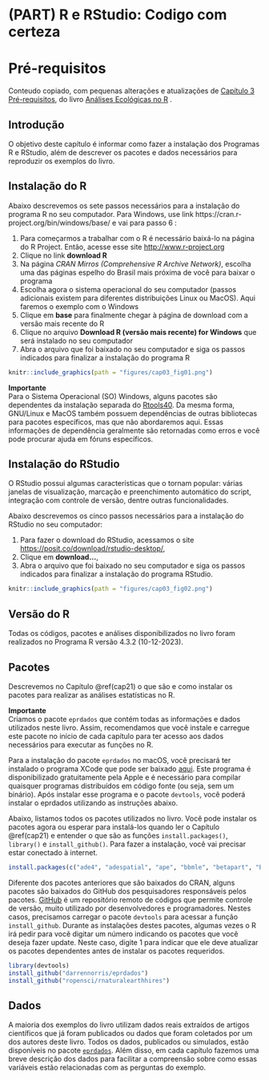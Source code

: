 
# (PART) R e RStudio: Codigo com certeza {-}


\newpage{}


# Pré-requisitos {#cap20}

Conteudo copiado, com pequenas alterações e atualizações de [Capítulo 3 Pré-requisitos](https://analises-ecologicas.com/cap3), do livro [Análises Ecológicas no R](https://analises-ecologicas.com/) .

## Introdução

O objetivo deste capítulo é informar como fazer a instalação dos Programas R e RStudio, além de descrever os pacotes e dados necessários para reproduzir os exemplos do livro.

## Instalação do R

Abaixo descrevemos os sete passos necessários para a instalação do programa R no seu computador. Para Windows, use link https://cran.r-project.org/bin/windows/base/ e vai para passo 6 :

1.  Para começarmos a trabalhar com o R é necessário baixá-lo na página do R Project. Então, acesse esse site [http://www.r-project.org](http://www.r-project.org)
2.  Clique no link **download R**
3.  Na página *CRAN Mirros (Comprehensive R Archive Network)*, escolha uma das páginas espelho do Brasil mais próxima de você para baixar o programa
4.  Escolha agora o sistema operacional do seu computador (passos adicionais existem para diferentes distribuições Linux ou MacOS). Aqui faremos o exemplo com o Windows
5.  Clique em **base** para finalmente chegar à página de download com a versão mais recente do R
6.  Clique no arquivo **Download R (versão mais recente) for Windows** que será instalado no seu computador
7.  Abra o arquivo que foi baixado no seu computador e siga os passos indicados para finalizar a instalação do programa R

```r
knitr::include_graphics(path = "figures/cap03_fig01.png")
```

::: {.alert .alert-info}
<strong> Importante </strong>\
Para o Sistema Operacional (SO) Windows, alguns pacotes são dependentes da instalação separada do [Rtools40](https://cran.rstudio.com/bin/windows/Rtools/). Da mesma forma, GNU/Linux e MacOS também possuem dependências de outras bibliotecas para pacotes específicos, mas que não abordaremos aqui. Essas informações de dependência geralmente são retornadas como erros e você pode procurar ajuda em fóruns específicos.
:::

## Instalação do RStudio

O RStudio possui algumas características que o tornam popular: várias janelas de visualização, marcação e preenchimento automático do script, integração com controle de versão, dentre outras funcionalidades.

Abaixo descrevemos os cinco passos necessários para a instalação do RStudio no seu computador:

1.  Para fazer o download do RStudio, acessamos o site [https://posit.co/download/rstudio-desktop/](https://posit.co/download/rstudio-desktop/),
2.  Clique em **download...**,
3.  Abra o arquivo que foi baixado no seu computador e siga os passos indicados para finalizar a instalação do programa RStudio.

```r
knitr::include_graphics(path = "figures/cap03_fig02.png")
```

## Versão do R

Todas os códigos, pacotes e análises disponibilizados no livro foram realizados no Programa R versão 4.3.2 (10-12-2023).

## Pacotes

Descrevemos no Capítulo \@ref(cap21) o que são e como instalar os pacotes para realizar as análises estatísticas no R.

::: {.alert .alert-info}
<strong> Importante </strong>\
Criamos o pacote `eprdados` que contém todas as informações e dados utilizados neste livro. Assim, recomendamos que você instale e carregue este pacote no início de cada capítulo para ter acesso aos dados necessários para executar as funções no R.

Para a instalação do pacote `eprdados` no macOS, você precisará ter instalado o programa XCode que pode ser baixado [aqui](https://developer.apple.com/xcode/). Este programa é disponibilizado gratuitamente pela Apple e é necessário para compilar quaisquer programas distribuídos em código fonte (ou seja, sem um binário). Após instalar esse programa e o pacote `devtools`, você poderá instalar o eprdados utilizando as instruções abaixo.
:::

Abaixo, listamos todos os pacotes utilizados no livro. Você pode instalar os pacotes agora ou esperar para instalá-los quando ler o Capítulo \@ref(cap21) e entender o que são as funções `install.packages()`, `library()` e `install_github()`. Para fazer a instalação, você vai precisar estar conectado à internet.

```r
install.packages(c("ade4", "adespatial", "ape", "bbmle", "betapart", "BiodiversityR", "car", "cati", "datasauRus", "devtools", "DHARMa", "dplyr", "ecolottery", "emmeans", "factoextra", "FactoMineR", "fasterize", "FD", "forcats", "geobr", "generalhoslem", "GGally", "ggExtra", "ggforce", "ggplot2", "ggpubr", "ggrepel", "ggspatial", "glmmTMB", "grid", "gridExtra", "here", "hillR", "iNEXT", "janitor", "kableExtra", "knitr", "labdsv", "lattice", "leaflet", "lmtest", "lsmeans", "lubridate", "mapview", "MASS", "MuMIn", "naniar", "nlme", "ordinal", "palmerpenguins", "performance", "pez", "phyloregion", "phytools", "picante", "piecewiseSEM", "purrr", "pvclust", "raster", "readr", "reshape2", "rgdal" , "Rmisc", "rnaturalearth", "RVAideMemoire", "sciplot", "sf", "sidrar", "sjPlot", "spData", "spdep", "stringr", "SYNCSA", "terra", "tibble", "tidyr", "tidyverse", "tmap", "tmaptools", "TPD", "vcd", "vegan", "viridis", "visdat", "mvabund", "rdist", "udunits2"), dependencies = TRUE)
```

Diferente dos pacotes anteriores que são baixados do CRAN, alguns pacotes são baixados do GitHub dos pesquisadores responsáveis pelos pacotes. [GitHub](https://github.com/) é um repositório remoto de códigos que permite controle de versão, muito utilizado por desenvolvedores e programadores. Nestes casos, precisamos carregar o pacote `devtools` para acessar a função `install_github`. Durante as instalações destes pacotes, algumas vezes o R irá pedir para você digitar um número indicando os pacotes que você deseja fazer update. Neste caso, digite 1 para indicar que ele deve atualizar os pacotes dependentes antes de instalar os pacotes requeridos.

```r
library(devtools) 
install_github("darrennorris/eprdados")
install_github("ropensci/rnaturalearthhires")
```

## Dados

A maioria dos exemplos do livro utilizam dados reais extraídos de artigos científicos que já foram publicados ou dados que foram coletados por um dos autores deste livro. Todos os dados, publicados ou simulados, estão disponíveis no pacote [`eprdados`](https://darrennorris.github.io/eprdados/). Além disso, em cada capítulo fazemos uma breve descrição dos dados para facilitar a compreensão sobre  como essas variáveis estão relacionadas com as perguntas do exemplo.
